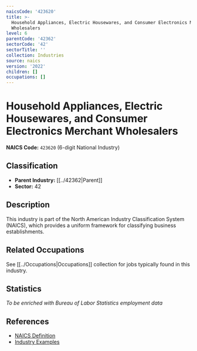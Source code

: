 ```yaml
---
naicsCode: '423620'
title: >-
  Household Appliances, Electric Housewares, and Consumer Electronics Merchant
  Wholesalers
level: 6
parentCode: '42362'
sectorCode: '42'
sectorTitle: ''
collection: Industries
source: naics
version: '2022'
children: []
occupations: []
---
```

# Household Appliances, Electric Housewares, and Consumer Electronics Merchant Wholesalers

**NAICS Code:** `423620` (6-digit National Industry)

## Classification

- **Parent Industry:** [[../42362|Parent]]
- **Sector:** 42

## Description

This industry is part of the North American Industry Classification System (NAICS), which provides a uniform framework for classifying business establishments.

## Related Occupations

See [[../Occupations|Occupations]] collection for jobs typically found in this industry.

## Statistics

*To be enriched with Bureau of Labor Statistics employment data*

## References

- [NAICS Definition](https://www.census.gov/naics/)
- [Industry Examples](https://www.census.gov/naics/2022NAICS/)
